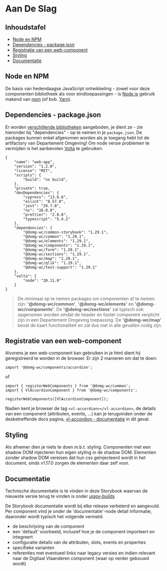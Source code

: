 
<Meta title="Afnemen/Aan De Slag"/>

# Aan De Slag

## Inhoudstafel

- [Node en NPM](#node-en-npm)
- [Dependencies - package.json](#dependencies---packagejson)
- [Registratie van een web-component](#registratie-van-een-web-component)
- [Styling](#styling)
- [Documentatie](#documentatie)


## Node en NPM

De basis van hedendaagse JavaScript ontwikkeling - zowel voor deze componenten bibliotheek als voor eindtoepassingen -
is [Node.js](https://nodejs.org/en) gebruik makend van [npm](https://www.npmjs.com/) (of bvb.
[Yarn](https://yarnpkg.com/)).


## Dependencies - package.json

Er worden [verschillende bibliotheken](/docs/afnemen-artifacts--documentatie) aangeboden, je dient ze - zie hieronder
bij "dependencies" - op te nemen in je `package.json`. De packages kunnen enkel afgenomen worden als je toegang hebt
tot de artifactory van Departement Omgeving! Om node versie problemen te vermijden is het aanbevolen
[Volta](https://volta.sh/) te gebruiken.

```
{
    "name": "web-app",
    "version": "1.2.0",
    "license": "MIT",
    "scripts": {
        "build": "nx build",
    },
    "private": true,
    "devDependencies": {
        "cypress": "13.6.6",
        "eslint": "8.57.0",
        "jest": "29.7.0",
        "nx": "18.0.8",
        "prettier": "2.8.8",
        "typescript": "5.4.2"
    },
    "dependencies": {
        "@domg-wc/common-storybook": "1.29.1",
        "@domg-wc/common": "1.29.1",
        "@domg-wc/elements": "1.29.1",
        "@domg-wc/components": "1.29.1",
        "@domg-wc/form": "1.29.1",
        "@domg-wc/sections": "1.29.1",
        "@domg-wc/map": "1.29.1",
        "@domg-wc/qlik": "1.29.1",
        "@domg-wc/test-support": "1.29.1"
    },
    "volta": {
        "node": "20.11.0"
    }
}
```

> De minimaal op te nemen packages om componenten af te nemen zijn: __'@domg-wc/common'__,
__'@domg-wc/elements'__ en __'@domg-wc/components'__. De __'@domg-wc/sections'__ zal typisch ook opgenomen worden
omdat de header en footer component verplicht zijn in een Departement Omgeving toepassing. De __'@domg-wc/map'__
bevat de kaart functionaliteit en zal dus niet in alle gevallen nodig zijn.


## Registratie van een web-component

Alvorens je een web-component kan gebruiken in je html dient hij geregistreerd te worden in de browser. Er zijn 2
manieren om dat te doen:

```
import '@domg-wc/components/accordion';
```

of

```
import { registerWebComponents } from '@domg-wc/common';
import { VlAccordionComponent } from '@domg-wc/components';

registerWebComponents([VlAccordionComponent]);
```

Nadien kent je browser de tag `<vl-accordion></vl-accordion>`, de details van een component (attributen, events, ...)
kan je terugvinden onder de desbetreffende docs pagina, [vl-accordion - documentatie](/docs/components-accordion--documentatie)
in dit geval.


## Styling

Als afnemer dien je niets te doen m.b.t. styling. Componenten met een shadow DOM injecteren hun eigen styling in de
shadow DOM. Elementen zonder shadow DOM vereisen dat hun css geïnjecteerd wordt in het document, sinds v1.17.0
zorgen de elementen daar zelf voor.


## Documentatie

Technische documentatie is te vinden in deze Storybook waarvan de nieuwste versie terug te vinden is onder
[uigov-builds](https://milieuinfo.github.io/uigov-builds/release/latest/storybook)

De Storybook documentatie wordt bij elke release verbeterd en aangevuld. Per component vind je onder de
'documentatie'-node detail informatie, daaronder wordt typisch het volgende vermeld:

- de beschrijving van de component
- een 'default' voorbeeld, inclusief hoe je de component importeert en integreert
- configuratie details van de attributen, slots, events en properties
- specifieke varianten
- referenties met eventueel links naar legacy versies en indien relevant naar de Digitaal Vlaanderen component (waar op
verder gebouwd wordt)
